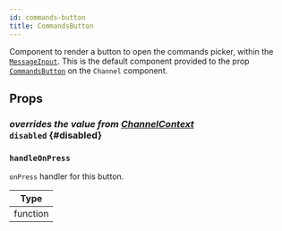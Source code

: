 ```yaml
---
id: commands-button
title: CommandsButton
---
```



Component to render a button to open the commands picker, within the [`MessageInput`](../message_input.mdx).
This is the default component provided to the prop [`CommandsButton`](../../core-components/channel.mdx#commandsbutton) on the `Channel` component.

## Props

### <div class="label description">_overrides the value from [ChannelContext](../../contexts/channel_context.mdx#disabled)_</div> `disabled` {#disabled}

<Disabled />

### `handleOnPress`

`onPress` handler for this button.

| Type     |
| -------- |
| function |
